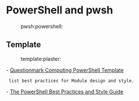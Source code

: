 = PowerShell and pwsh =
:pwsh:powershell:

== Template ==
:template:plaster:

- [[https://github.com/questionmark/PowerShellTemplate|Questionmark Computing PowerShell Template]]
  list best practices for Module design and style.
- [[https://poshcode.gitbooks.io/powershell-practice-and-style/|The PowerShell Best Practices and Style Guide]]
